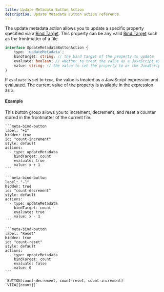 ```yaml
---
title: Update Metadata Button Action
description: Update Metadata button action reference.
---
```


The update metadata action allows you to update a specific property specified via a [Bind Target](/obsidian-meta-bind-plugin-docs/guides/bindtargets).
This property can be any valid [Bind Target](/obsidian-meta-bind-plugin-docs/guides/bindtargets) such as the frontmatter of a file.

```ts
interface UpdateMetadataButtonAction {
	type: 'updateMetadata';
	bindTarget: string; // the bind target of the property to update
	evaluate: boolean; // whether to treat the value as a JavaScript expression
	value: string; // the value to set the property to or the JavaScript expression to evaluate
}
```

If `evaluate` is set to `true`, the value is treated as a JavaScript expression and evaluated.
The current value of the property is available in the expression as `x`.

#### Example

This button group allows you to increment, decrement, and reset a counter stored in the frontmatter of the current file.

````custom_markdown {7-10,19-22,31-34} "BUTTON[count-decrement, count-reset, count-increment]"
```meta-bind-button
label: "+1"
hidden: true
id: "count-increment"
style: default
actions:
  - type: updateMetadata
    bindTarget: count
    evaluate: true
    value: x + 1
```

```meta-bind-button
label: "-1"
hidden: true
id: "count-decrement"
style: default
actions:
  - type: updateMetadata
    bindTarget: count
    evaluate: true
    value: x - 1
```

```meta-bind-button
label: "Reset"
hidden: true
id: "count-reset"
style: default
actions:
  - type: updateMetadata
    bindTarget: count
    evaluate: false
    value: 0
```

`BUTTON[count-decrement, count-reset, count-increment]` `VIEW[{count}]`
````
